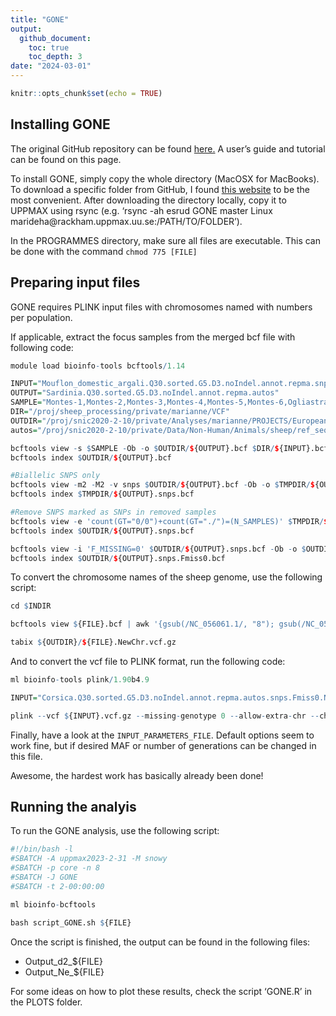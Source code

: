 ```yaml
---
title: "GONE"
output: 
  github_document:
    toc: true
    toc_depth: 3
date: "2024-03-01"
---
```


```r
knitr::opts_chunk$set(echo = TRUE)
```

## Installing GONE

The original GitHub repository can be found [here.](https://github.com/esrud/GONE) A user's guide and tutorial can be found on this page.

To install GONE, simply copy the whole directory (MacOSX for MacBooks). To download a specific folder from GitHub, I found [this website](https://download-directory.github.io/) to be the most convenient. After downloading the directory locally, copy it to UPPMAX using rsync (e.g. 'rsync -ah esrud\ GONE\ master\ Linux marideha@rackham.uppmax.uu.se:/PATH/TO/FOLDER').

In the PROGRAMMES directory, make sure all files are executable. This can be done with the command `chmod 775 [FILE]`

## Preparing input files

GONE requires PLINK input files with chromosomes named with numbers per population.

If applicable, extract the focus samples from the merged bcf file with following code:

```R
module load bioinfo-tools bcftools/1.14

INPUT="Mouflon_domestic_argali.Q30.sorted.G5.D3.noIndel.annot.repma.snps.autos"
OUTPUT="Sardinia.Q30.sorted.G5.D3.noIndel.annot.repma.autos"
SAMPLE="Montes-1,Montes-2,Montes-3,Montes-4,Montes-5,Montes-6,Ogliastra-11,Ogliastra-12,Ogliastra-13,Ogliastra-14,Ogliastra-15,Ogliastra-18,Ogliastra-19,Ogliastra-1,Ogliastra-3,Ogliastra-4,Ogliastra-6,Ogliastra-9,Ogliastra-17"
DIR="/proj/sheep_processing/private/marianne/VCF"
OUTDIR="/proj/snic2020-2-10/private/Analyses/marianne/PROJECTS/EuropeanMouflon/GONE"
autos="/proj/snic2020-2-10/private/Data/Non-Human/Animals/sheep/ref_seqs/ARS-UI_Ramb_v2.0/RepeatMasker/GCF_016772045.1_ARS-UI_Ramb_v2.0_genomic.autos.bed"

bcftools view -s $SAMPLE -Ob -o $OUTDIR/${OUTPUT}.bcf $DIR/${INPUT}.bcf
bcftools index $OUTDIR/${OUTPUT}.bcf

#Biallelic SNPS only
bcftools view -m2 -M2 -v snps $OUTDIR/${OUTPUT}.bcf -Ob -o $TMPDIR/${OUTPUT}.snps.bcf
bcftools index $TMPDIR/${OUTPUT}.snps.bcf

#Remove SNPS marked as SNPs in removed samples
bcftools view -e 'count(GT="0/0")+count(GT="./")=(N_SAMPLES)' $TMPDIR/${OUTPUT}.snps.bcf -Ob -o $OUTDIR/${OUTPUT}.snps.bcf
bcftools index $OUTDIR/${OUTPUT}.snps.bcf

bcftools view -i 'F_MISSING=0' $OUTDIR/${OUTPUT}.snps.bcf -Ob -o $OUTDIR/${OUTPUT}.snps.Fmiss0.bcf
bcftools index $OUTDIR/${OUTPUT}.snps.Fmiss0.bcf
```

To convert the chromosome names of the sheep genome, use the following script:

```R
cd $INDIR

bcftools view ${FILE}.bcf | awk '{gsub(/NC_056061.1/, "8"); gsub(/NC_056056.1/, "3"); gsub(/NC_056058.1/, "5"); gsub(/NC_056067.1/, "14"); gsub(/NC_056063.1/, "10"); gsub(/NC_056068.1/, "15"); gsub(/NC_056060.1/, "7"); gsub(/NC_056054.1/, "1"); gsub(/NC_056062.1/, "9"); gsub(/NC_056059.1/, "6"); gsub(/NC_056055.1/, "2"); gsub(/NC_056064.1/, "11"); gsub(/NC_056066.1/, "13"); gsub(/NC_056065.1/, "12"); gsub(/NC_056057.1/, "4"); gsub(/NC_056069.1/, "16"); gsub(/NC_056072.1/, "19"); gsub(/NC_056075.1/, "22"); gsub(/NC_056070.1/, "17"); gsub(/NC_056073.1/, "20"); gsub(/NC_056076.1/, "23"); gsub(/NC_056071.1/, "18"); gsub(/NC_056074.1/, "21"); gsub(/NC_056077.1/, "24"); gsub(/NC_056078.1/, "25"); gsub(/NC_056079.1/, "26"); print;}' | bgzip -c > ${OUTDIR}/${FILE}.NewChr.vcf.gz

tabix ${OUTDIR}/${FILE}.NewChr.vcf.gz
```

And to convert the vcf file to PLINK format, run the following code:

```R
ml bioinfo-tools plink/1.90b4.9

INPUT="Corsica.Q30.sorted.G5.D3.noIndel.annot.repma.autos.snps.Fmiss0.NewChr"

plink --vcf ${INPUT}.vcf.gz --missing-genotype 0 --allow-extra-chr --chr-set 26 --recode --out ${INPUT} --set-missing-var-ids @:#

```

Finally, have a look at the `INPUT_PARAMETERS_FILE`. Default options seem to work fine, but if desired MAF or number of generations can be changed in this file.

Awesome, the hardest work has basically already been done!

## Running the analyis

To run the GONE analysis, use the following script:

```R
#!/bin/bash -l
#SBATCH -A uppmax2023-2-31 -M snowy
#SBATCH -p core -n 8
#SBATCH -J GONE
#SBATCH -t 2-00:00:00

ml bioinfo-bcftools

bash script_GONE.sh ${FILE}

```

Once the script is finished, the output can be found in the following files:

* Output_d2_${FILE}
* Output_Ne_${FILE}

For some ideas on how to plot these results, check the script 'GONE.R' in the PLOTS folder.
